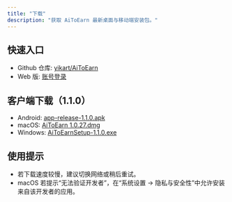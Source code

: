 ```yaml
---
title: "下载"
description: "获取 AiToEarn 最新桌面与移动端安装包。"
---
```


## 快速入口

- Github 仓库: [yikart/AiToEarn](https://github.com/yikart/AiToEarn)
- Web 版: [账号登录](https://aitoearn.ai/en/accounts)

## 客户端下载（1.1.0）

- Android: [app-release-1.1.0.apk](https://github.com/yikart/AiToEarn/releases/download/v1.1.0/aitoearn-1.1.0.apk)
- macOS: [AiToEarn 1.0.27.dmg](https://aitoearn-download.s3.ap-southeast-1.amazonaws.com/aitoearn-download/1.0.27/AiToEarn+1.0.27.dmg)
- Windows: [AiToEarnSetup-1.1.0.exe](https://github.com/yikart/AiToEarn/releases/download/v1.1.0/AiToEarnSetup-1.1.0.exe)

## 使用提示

- 若下载速度较慢，建议切换网络或稍后重试。
- macOS 若提示“无法验证开发者”，在“系统设置 → 隐私与安全性”中允许安装来自该开发者的应用。